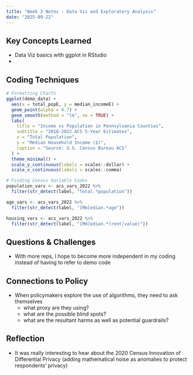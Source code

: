 ```yaml
---
title: "Week 3 Notes - Data Viz and Exploratory Analysis"
date: "2025-09-22"
---
```


## Key Concepts Learned

-   Data Viz basics with ggplot in RStudio
-   

## Coding Techniques

```r
# Formatting Charts
ggplot(demo_data) +
  aes(x = total_popE, y = median_incomeE) +
  geom_point(alpha = 0.7) +
  geom_smooth(method = "lm", se = TRUE) +
  labs(
    title = "Income vs Population in Pennsylvania Counties",
    subtitle = "2018-2022 ACS 5-Year Estimates",
    x = "Total Population",
    y = "Median Household Income ($)",
    caption = "Source: U.S. Census Bureau ACS"
  ) +
  theme_minimal() +
  scale_y_continuous(labels = scales::dollar) +
  scale_x_continuous(labels = scales::comma)
```

```r
# Finding Census Variable Codes
population_vars <- acs_vars_2022 %>%
  filter(str_detect(label, "Total.*population"))

age_vars <- acs_vars_2022 %>%
  filter(str_detect(label, "[Mm]edian.*age"))

housing_vars <- acs_vars_2022 %>%
  filter(str_detect(label, "[Mm]edian.*(rent|value)"))

```

## Questions & Challenges

-   With more reps, I hope to become more independent in my coding instead of having to refer to demo code

## Connections to Policy

-   When policymakers explore the use of algorithms, they need to ask themselves
    -   what proxy are they using?
    -   what are the possible blind spots?
    -   what are the resultant harms as well as potential guardrails?

## Reflection

-   It was really interesting to hear about the 2020 Census Innovation of Differential Privacy (adding mathematical noise as anomalies to protect respondents' privacy)
